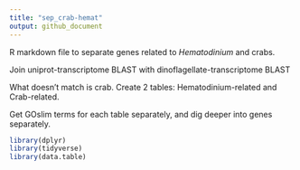 ```yaml
---
title: "sep_crab-hemat"
output: github_document
---
```


R markdown file to separate genes related to _Hematodinium_ and crabs.

Join uniprot-transcriptome BLAST with dinoflagellate-transcriptome BLAST

What doesn't match is crab. 
Create 2 tables: Hematodinium-related and Crab-related. 

Get GOslim terms for each table separately, and dig deeper into genes separately. 

```r
library(dplyr)
library(tidyverse)
library(data.table)
```